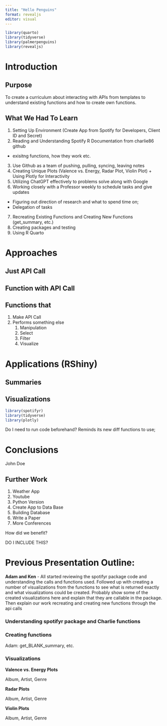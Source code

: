 ```yaml
---
title: "Hello Penguins"
format: revealjs
editor: visual
---
```


```r
library(quarto)
library(tidyverse)
library(palmerpenguins)
library(revealjs)
```

# Introduction

<!-- Intro to ourselves and the project itself Creating a package in R using the Spotify API for web developers -->

## Purpose

To create a curriculum about interacting with APIs from templates to understand existing functions and how to create own functions. <!-- through understanding functions and visualizations; --> <!-- for introduction data science students; -->

## What We Had To Learn

1.  Setting Up Environment (Create App from Spotify for Developers, Client ID and Secret)
2.  Reading and Understanding Spotify R Documentation from charlie86 github

-   exisitng functions, how they work etc.

3.  Use Github as a team of pushing, pulling, syncing, leaving notes
4.  Creating Unique Plots (Valence vs. Energy, Radar Plot, Violin Plot) + Using Plotly for Interactivity
5.  Utilizing ChatGPT effectively to problems solve along with Google
6.  Working closely with a Professor weekly to schedule tasks and give updates

-   Figuring out direction of research and what to spend time on;
-   Delegation of tasks

7.  Recreating Existing Functions and Creating New Functions (get_summary, etc.)
8.  Creating packages and testing
9.  Using R Quarto

# Approaches

## Just API Call

## Function with API Call

## Functions that

1.  Make API Call
2.  Performs something else
    1.  Manipulation
    2.  Select
    3.  Filter
    4.  Visualize

# Applications (RShiny)

## Summaries

## Visualizations

```r
library(spotifyr)
library(tidyverse)
library(plotly)
```

<!-- ```{r, echo = FALSE} -->
<!-- Sys.setenv(SPOTIFY_CLIENT_ID = 'f995a310ad724cd49e6eb7a8736e7b19') -->
<!-- Sys.setenv(SPOTIFY_CLIENT_SECRET = '9e60ab8050b945558219098bc9470925') -->

<!-- access_token <- get_spotify_access_token() -->
<!-- ``` -->

<!-- ```{r, echo = FALSE} -->
<!-- create_violin_plot_album_danceability <- function(artist_id, limit = 7, authorization = get_spotify_access_token()) { -->
<!--     df_artist <- get_artist_audio_features(artist_id, authorization = authorization) -->

<!--     album_names <- unique(df_artist$album_name)[1:limit] -->

<!--     # only keep rows of data frame where album name is one of the names in album_names; -->
<!--     df_artist <- df_artist[df_artist$album_name %in% album_names, ] -->

<!--     # not based on size of input, but rather number of rows of df; -->
<!--     # if (nrow(df_artist) <= 5) -->
<!--     if(length(album_names) <= 5) { -->
<!--       # Can also try total characters divided by 10 to create ratio requirement; Maybe; -->
<!--       if (any(nchar(unique(df_artist$album_name)) > 10)) { -->
<!--         gg <- ggplot2::ggplot(df_artist, aes(x=album_name, y=danceability))  + -->
<!--                 ggplot2::geom_violin(aes(fill = album_name)) + -->
<!--                 # can use springf or paste; equivalent of {} for var in string; -->
<!--                 labs(title = sprintf("Danceability of %s's Albums", df_artist$artist_name[1]), x = "", y = "Danceability", fill = "Album") + -->
<!--                 theme(plot.title = element_text(hjust = 0.5), -->
<!--                       axis.text.x=element_blank(), -->
<!--                       axis.ticks.x=element_blank() -->
<!--                       ) + -->
<!--                 stat_summary(fun.data = "mean_cl_normal", geom = "point", shape = 20, size = 4, color = "red") -->
<!--       } else { -->
<!--         gg <- ggplot2::ggplot(df_artist, aes(x=album_name, y=danceability))  + -->
<!--                 ggplot2::geom_violin(aes(fill = album_name)) + -->
<!--                 # can use sprintf or paste; equivalent of {} for var in string; -->
<!--                 labs(title = sprintf("Danceability of %s's Albums", df_artist$artist_name[1]), x = "Album", y = "Danceability", fill = "Album") + -->
<!--                 theme(plot.title = element_text(hjust = 0.5)) + -->
<!--                 stat_summary(fun.data = "mean_cl_normal", geom = "point", shape = 20, size = 4, color = "red") -->
<!--         } -->
<!--     } -->
<!--     else { -->
<!--       gg <- ggplot2::ggplot(df_artist, aes(x=album_name, y=danceability))  + -->
<!--               ggplot2::geom_violin(aes(fill = album_name)) + -->
<!--               labs(title = sprintf("Danceability of %s's Albums", df_artist$artist_name[1]), x = "", y = "Danceability", fill = "Album") + -->
<!--               theme(plot.title = element_text(hjust = 0.5), -->
<!--                     axis.text.x=element_blank(), -->
<!--                     axis.ticks.x=element_blank() -->
<!--                     ) + -->
<!--               stat_summary(fun.data = "mean_cl_normal", geom = "point", shape = 20, size = 4, color = "red") -->
<!--     } -->
<!--     plotly::ggplotly(gg) -->
<!-- } -->
<!-- ``` -->

<!-- ```{r, echo = TRUE} -->
<!-- # Billie Eilish -->
<!-- create_violin_plot_album_danceability("6qqNVTkY8uBg9cP3Jd7DAH") -->
<!-- ``` -->

<!-- ```{r, echo = TRUE} -->
<!-- # Ken Carson -->
<!-- create_violin_plot_album_danceability("3gBZUcNeVumkeeJ19CY2sX") -->
<!-- ``` -->

<!-- ```{r, echo = TRUE} -->
<!-- # Travis Scott -->
<!-- create_violin_plot_album_danceability("0Y5tJX1MQlPlqiwlOH1tJY") -->
<!-- ``` -->

<!-- ```{r, echo = TRUE} -->
<!-- # Kanye West -->
<!-- create_violin_plot_album_danceability("5K4W6rqBFWDnAN6FQUkS6x") -->
<!-- ``` -->

<!-- ```{r, echo = TRUE} -->
<!-- # Bruno Mars -->
<!-- create_violin_plot_album_danceability("0du5cEVh5yTK9QJze8zA0C") -->
<!-- ``` -->
Do I need to run code beforehand? Reminds its new diff functions to use;

# Conclusions

John Doe

## Further Work

1.  Weather App
2.  Youtube
3.  Python Version
4.  Create App to Data Base
5.  Building Database
6.  Write a Paper
7.  More Conferences

How did we benefit?

DO I INCLUDE THIS?

# Previous Presentation Outline:

**Adam and Ken** - All started reviewing the spotifyr package code and understanding the calls and functions used. Followed up with creating a number of visualizations from the functions to see what is returned exactly and what visualizations could be created. Probably show some of the created visualizations here and explain that they are callable in the package. Then explain our work recreating and creating new functions through the api calls

### Understanding spotifyr package and Charlie functions

### Creating functions

Adam: get_BLANK_summary, etc.

### Visualizations

**Valence vs. Energy Plots**

Album, Artist, Genre

**Radar Plots**

Album, Artist, Genre

**Violin Plots**

Album, Artist, Genre

<!-- Set Up -->

<!-- ```{r, echo = FALSE} -->
<!-- library(spotifyr) -->
<!-- library(tidyverse) -->
<!-- library(plotly) -->
<!-- ``` -->

<!-- ```{r, echo = FALSE} -->
<!-- Sys.setenv(SPOTIFY_CLIENT_ID = 'f995a310ad724cd49e6eb7a8736e7b19') -->
<!-- Sys.setenv(SPOTIFY_CLIENT_SECRET = '9e60ab8050b945558219098bc9470925') -->

<!-- access_token <- get_spotify_access_token() -->
<!-- ``` -->

<!-- ```{r, echo = TRUE} -->
<!-- create_violin_plot_album_danceability <- function(artist_id, limit = 7, authorization = get_spotify_access_token()) { -->
<!--     df_artist <- get_artist_audio_features(artist_id, authorization = authorization) -->

<!--     album_names <- unique(df_artist$album_name)[1:limit] -->

<!--     # only keep rows of data frame where album name is one of the names in album_names; -->
<!--     df_artist <- df_artist[df_artist$album_name %in% album_names, ] -->

<!--     # not based on size of input, but rather number of rows of df; -->
<!--     # if (nrow(df_artist) <= 5) -->
<!--     if(length(album_names) <= 5) { -->
<!--       # Can also try total characters divided by 10 to create ratio requirement; Maybe; -->
<!--       if (any(nchar(unique(df_artist$album_name)) > 10)) { -->
<!--         gg <- ggplot2::ggplot(df_artist, aes(x=album_name, y=danceability))  + -->
<!--                 ggplot2::geom_violin(aes(fill = album_name)) + -->
<!--                 # can use springf or paste; equivalent of {} for var in string; -->
<!--                 labs(title = sprintf("Danceability of %s's Albums", df_artist$artist_name[1]), x = "", y = "Danceability", fill = "Album") + -->
<!--                 theme(plot.title = element_text(hjust = 0.5), -->
<!--                       axis.text.x=element_blank(), -->
<!--                       axis.ticks.x=element_blank() -->
<!--                       ) + -->
<!--                 stat_summary(fun.data = "mean_cl_normal", geom = "point", shape = 20, size = 4, color = "red") -->
<!--       } else { -->
<!--         gg <- ggplot2::ggplot(df_artist, aes(x=album_name, y=danceability))  + -->
<!--                 ggplot2::geom_violin(aes(fill = album_name)) + -->
<!--                 # can use sprintf or paste; equivalent of {} for var in string; -->
<!--                 labs(title = sprintf("Danceability of %s's Albums", df_artist$artist_name[1]), x = "Album", y = "Danceability", fill = "Album") + -->
<!--                 theme(plot.title = element_text(hjust = 0.5)) + -->
<!--                 stat_summary(fun.data = "mean_cl_normal", geom = "point", shape = 20, size = 4, color = "red") -->
<!--         } -->
<!--     } -->
<!--     else { -->
<!--       gg <- ggplot2::ggplot(df_artist, aes(x=album_name, y=danceability))  + -->
<!--               ggplot2::geom_violin(aes(fill = album_name)) + -->
<!--               labs(title = sprintf("Danceability of %s's Albums", df_artist$artist_name[1]), x = "", y = "Danceability", fill = "Album") + -->
<!--               theme(plot.title = element_text(hjust = 0.5), -->
<!--                     axis.text.x=element_blank(), -->
<!--                     axis.ticks.x=element_blank() -->
<!--                     ) + -->
<!--               stat_summary(fun.data = "mean_cl_normal", geom = "point", shape = 20, size = 4, color = "red") -->
<!--     } -->
<!--     plotly::ggplotly(gg) -->
<!-- } -->
<!-- ``` -->

<!-- ```{r, echo = TRUE} -->
<!-- # Billie Eilish -->
<!-- create_violin_plot_album_danceability("6qqNVTkY8uBg9cP3Jd7DAH") -->
<!-- ``` -->

<!-- ```{r, echo = TRUE} -->
<!-- # Ken Carson -->
<!-- create_violin_plot_album_danceability("3gBZUcNeVumkeeJ19CY2sX") -->
<!-- ``` -->

<!-- ```{r, echo = TRUE} -->
<!-- # Travis Scott -->
<!-- create_violin_plot_album_danceability("0Y5tJX1MQlPlqiwlOH1tJY") -->
<!-- ``` -->

<!-- ```{r, echo = TRUE} -->
<!-- # Kanye West -->
<!-- create_violin_plot_album_danceability("5K4W6rqBFWDnAN6FQUkS6x") -->
<!-- ``` -->

<!-- ```{r, echo = TRUE} -->
<!-- # Bruno Mars -->
<!-- create_violin_plot_album_danceability("0du5cEVh5yTK9QJze8zA0C") -->
<!-- ``` -->

<!-- **Emily** - Explain her experience with creating the templates and the different iterations that to create the best template for teaching students Show each template (or the important ones) on a slide and quickly go over the pros and cons of each iteration Explain pros and cons of final template as well and its purpose for why it was chosen -->

<!-- ### Creating Templates -->

<!-- ## Conclusion -->

<!-- Explain where future work could be done and what we particularly focused on Calls, visualizations, and joins for data science purposes Probably all on one side because there won't be too much time remaining Future work in other, potentially more complicated APIs, with using the calls and visualizations to create apps and develop websites and such -->
